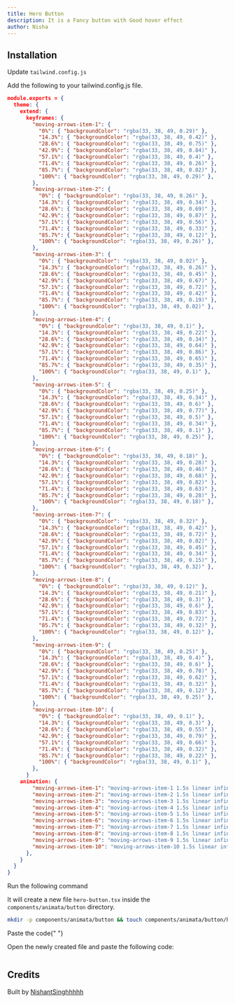 ```yaml
---
title: Hero Button
description: It is a Fancy button with Good hover effect
author: Nisha
---
```


<ComponentPreview name="button-hero-button--docs" />

## Installation

<Step>Update `tailwind.config.js`</Step>

Add the following to your tailwind.config.js file.

```json
module.exports = {
  theme: {
    extend: {
      keyframes: {
        "moving-arrows-item-1": {
          "0%": { "backgroundColor": "rgba(33, 38, 49, 0.29)" },
          "14.3%": { "backgroundColor": "rgba(33, 38, 49, 0.42)" },
          "28.6%": { "backgroundColor": "rgba(33, 38, 49, 0.75)" },
          "42.9%": { "backgroundColor": "rgba(33, 38, 49, 0.84)" },
          "57.1%": { "backgroundColor": "rgba(33, 38, 49, 0.4)" },
          "71.4%": { "backgroundColor": "rgba(33, 38, 49, 0.26)" },
          "85.7%": { "backgroundColor": "rgba(33, 38, 49, 0.02)" },
          "100%": { "backgroundColor": "rgba(33, 38, 49, 0.29)" },
        },
        "moving-arrows-item-2": {
          "0%": { "backgroundColor": "rgba(33, 38, 49, 0.26)" },
          "14.3%": { "backgroundColor": "rgba(33, 38, 49, 0.34)" },
          "28.6%": { "backgroundColor": "rgba(33, 38, 49, 0.69)" },
          "42.9%": { "backgroundColor": "rgba(33, 38, 49, 0.87)" },
          "57.1%": { "backgroundColor": "rgba(33, 38, 49, 0.56)" },
          "71.4%": { "backgroundColor": "rgba(33, 38, 49, 0.33)" },
          "85.7%": { "backgroundColor": "rgba(33, 38, 49, 0.12)" },
          "100%": { "backgroundColor": "rgba(33, 38, 49, 0.26)" },
        },
        "moving-arrows-item-3": {
          "0%": { "backgroundColor": "rgba(33, 38, 49, 0.02)" },
          "14.3%": { "backgroundColor": "rgba(33, 38, 49, 0.26)" },
          "28.6%": { "backgroundColor": "rgba(33, 38, 49, 0.45)" },
          "42.9%": { "backgroundColor": "rgba(33, 38, 49, 0.67)" },
          "57.1%": { "backgroundColor": "rgba(33, 38, 49, 0.72)" },
          "71.4%": { "backgroundColor": "rgba(33, 38, 49, 0.42)" },
          "85.7%": { "backgroundColor": "rgba(33, 38, 49, 0.19)" },
          "100%": { "backgroundColor": "rgba(33, 38, 49, 0.02)" },
        },
        "moving-arrows-item-4": {
          "0%": { "backgroundColor": "rgba(33, 38, 49, 0.1)" },
          "14.3%": { "backgroundColor": "rgba(33, 38, 49, 0.22)" },
          "28.6%": { "backgroundColor": "rgba(33, 38, 49, 0.34)" },
          "42.9%": { "backgroundColor": "rgba(33, 38, 49, 0.64)" },
          "57.1%": { "backgroundColor": "rgba(33, 38, 49, 0.86)" },
          "71.4%": { "backgroundColor": "rgba(33, 38, 49, 0.65)" },
          "85.7%": { "backgroundColor": "rgba(33, 38, 49, 0.35)" },
          "100%": { "backgroundColor": "rgba(33, 38, 49, 0.1)" },
        },
        "moving-arrows-item-5": {
          "0%": { "backgroundColor": "rgba(33, 38, 49, 0.25)" },
          "14.3%": { "backgroundColor": "rgba(33, 38, 49, 0.34)" },
          "28.6%": { "backgroundColor": "rgba(33, 38, 49, 0.6)" },
          "42.9%": { "backgroundColor": "rgba(33, 38, 49, 0.77)" },
          "57.1%": { "backgroundColor": "rgba(33, 38, 49, 0.5)" },
          "71.4%": { "backgroundColor": "rgba(33, 38, 49, 0.34)" },
          "85.7%": { "backgroundColor": "rgba(33, 38, 49, 0.1)" },
          "100%": { "backgroundColor": "rgba(33, 38, 49, 0.25)" },
        },
        "moving-arrows-item-6": {
          "0%": { "backgroundColor": "rgba(33, 38, 49, 0.18)" },
          "14.3%": { "backgroundColor": "rgba(33, 38, 49, 0.28)" },
          "28.6%": { "backgroundColor": "rgba(33, 38, 49, 0.46)" },
          "42.9%": { "backgroundColor": "rgba(33, 38, 49, 0.68)" },
          "57.1%": { "backgroundColor": "rgba(33, 38, 49, 0.82)" },
          "71.4%": { "backgroundColor": "rgba(33, 38, 49, 0.63)" },
          "85.7%": { "backgroundColor": "rgba(33, 38, 49, 0.28)" },
          "100%": { "backgroundColor": "rgba(33, 38, 49, 0.18)" },
        },
        "moving-arrows-item-7": {
          "0%": { "backgroundColor": "rgba(33, 38, 49, 0.32)" },
          "14.3%": { "backgroundColor": "rgba(33, 38, 49, 0.42)" },
          "28.6%": { "backgroundColor": "rgba(33, 38, 49, 0.72)" },
          "42.9%": { "backgroundColor": "rgba(33, 38, 49, 0.82)" },
          "57.1%": { "backgroundColor": "rgba(33, 38, 49, 0.45)" },
          "71.4%": { "backgroundColor": "rgba(33, 38, 49, 0.34)" },
          "85.7%": { "backgroundColor": "rgba(33, 38, 49, 0.15)" },
          "100%": { "backgroundColor": "rgba(33, 38, 49, 0.32)" },
        },
        "moving-arrows-item-8": {
          "0%": { "backgroundColor": "rgba(33, 38, 49, 0.12)" },
          "14.3%": { "backgroundColor": "rgba(33, 38, 49, 0.21)" },
          "28.6%": { "backgroundColor": "rgba(33, 38, 49, 0.3)" },
          "42.9%": { "backgroundColor": "rgba(33, 38, 49, 0.6)" },
          "57.1%": { "backgroundColor": "rgba(33, 38, 49, 0.83)" },
          "71.4%": { "backgroundColor": "rgba(33, 38, 49, 0.72)" },
          "85.7%": { "backgroundColor": "rgba(33, 38, 49, 0.32)" },
          "100%": { "backgroundColor": "rgba(33, 38, 49, 0.12)" },
        },
        "moving-arrows-item-9": {
          "0%": { "backgroundColor": "rgba(33, 38, 49, 0.25)" },
          "14.3%": { "backgroundColor": "rgba(33, 38, 49, 0.4)" },
          "28.6%": { "backgroundColor": "rgba(33, 38, 49, 0.6)" },
          "42.9%": { "backgroundColor": "rgba(33, 38, 49, 0.78)" },
          "57.1%": { "backgroundColor": "rgba(33, 38, 49, 0.62)" },
          "71.4%": { "backgroundColor": "rgba(33, 38, 49, 0.32)" },
          "85.7%": { "backgroundColor": "rgba(33, 38, 49, 0.12)" },
          "100%": { "backgroundColor": "rgba(33, 38, 49, 0.25)" },
        },
        "moving-arrows-item-10": {
          "0%": { "backgroundColor": "rgba(33, 38, 49, 0.1)" },
          "14.3%": { "backgroundColor": "rgba(33, 38, 49, 0.3)" },
          "28.6%": { "backgroundColor": "rgba(33, 38, 49, 0.55)" },
          "42.9%": { "backgroundColor": "rgba(33, 38, 49, 0.79)" },
          "57.1%": { "backgroundColor": "rgba(33, 38, 49, 0.66)" },
          "71.4%": { "backgroundColor": "rgba(33, 38, 49, 0.32)" },
          "85.7%": { "backgroundColor": "rgba(33, 38, 49, 0.22)" },
          "100%": { "backgroundColor": "rgba(33, 38, 49, 0.1)" },
        },
      }
    animation: {
        "moving-arrows-item-1": "moving-arrows-item-1 1.5s linear infinite",
        "moving-arrows-item-2": "moving-arrows-item-2 1.5s linear infinite",
        "moving-arrows-item-3": "moving-arrows-item-3 1.5s linear infinite",
        "moving-arrows-item-4": "moving-arrows-item-4 1.5s linear infinite",
        "moving-arrows-item-5": "moving-arrows-item-5 1.5s linear infinite",
        "moving-arrows-item-6": "moving-arrows-item-6 1.5s linear infinite",
        "moving-arrows-item-7": "moving-arrows-item-7 1.5s linear infinite",
        "moving-arrows-item-8": "moving-arrows-item-8 1.5s linear infinite",
        "moving-arrows-item-9": "moving-arrows-item-9 1.5s linear infinite",
        "moving-arrows-item-10": "moving-arrows-item-10 1.5s linear infinite",
      },
    }
  }
}
```

<Step>Run the following command</Step>

It will create a new file `hero-button.tsx` inside the `components/animata/button` directory.

```bash
mkdir -p components/animata/button && touch components/animata/button/hero-button.tsx
```

<Step>Paste the code</Step>{" "}

Open the newly created file and paste the following code:

```jsx file=<rootDir>/animata/button/hero-button.tsx

```

</Steps>

## Credits

Built by [NishantSinghhhhh](https://github.com/NishantSinghhhhh)
